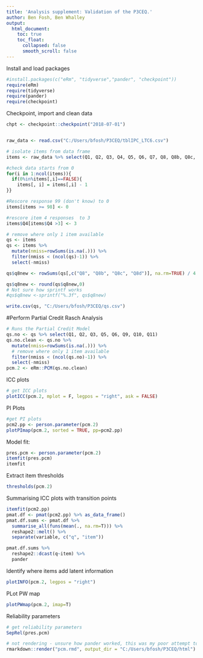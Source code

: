 ---
title: 'Analysis supplement: Validation of the P3CEQ.'
author: Ben Fosh, Ben Whalley
output: 
  html_document:
    toc: true
    toc_float:
      collapsed: false
      smooth_scroll: false
---
Install and load packages

```{r}
#install.packages(c("eRm", "tidyverse","pander", "checkpoint"))
require(eRm)
require(tidyverse)
require(pander)
require(checkpoint)
```

Checkpoint, import and clean data

```{r import}
chpt <- checkpoint::checkpoint("2018-07-01")


raw_data <- read.csv("C:/Users/bfosh/P3CEQ/tblIPC_LTC6.csv")

```


```{r clean}
# isolate items from data frame
items <- raw_data %>% select(Q1, Q2, Q3, Q4, Q5, Q6, Q7, Q8, Q8b, Q8c, Q8d,  Q9,  Q10, Q11)

#check data starts from 0
for(i in 1:ncol(items)){
  if(0%in%items[,i]==FALSE){
    items[, i] = items[,i] - 1
}}

#Rescore response 99 (don't know) to 0
items[items >= 98] <- 0

#rescore item 4 responses  to 3
items$Q4[items$Q4 >3] <- 3

# remove where only 1 item available
qs <- items
qs <- items %>% 
  mutate(nmiss=rowSums(is.na(.))) %>% 
  filter(nmiss < (ncol(qs)-1)) %>% 
  select(-nmiss) 

qs$q8new <- rowSums(qs[,c("Q8", "Q8b", "Q8c", "Q8d")], na.rm=TRUE) / 4

qs$q8new <- round(qs$q8new,0)
# Not sure how sprintf works
#qs$q8new <-sprintf("%.3f", qs$q8new)

write.csv(qs, "C:/Users/bfosh/P3CEQ/qs.csv")

```


#Perform Partial Credit Rasch Analysis


```{r pcm}

# Runs the Partial Credit Model
qs.no <- qs %>% select(Q1, Q2, Q3, Q5, Q6, Q9, Q10, Q11)
qs.no.clean <- qs.no %>% 
  mutate(nmiss=rowSums(is.na(.))) %>% 
  # remove where only 1 item available
  filter(nmiss < (ncol(qs.no)-1)) %>% 
  select(-nmiss) 
pcm.2 <- eRm::PCM(qs.no.clean)
```

ICC plots

```{r icc}
# get ICC plots
plotICC(pcm.2, mplot = F, legpos = "right", ask = FALSE)
```

PI Plots

```{r PI}
#get PI plots
pcm2.pp <- person.parameter(pcm.2)
plotPImap(pcm.2, sorted = TRUE, pp=pcm2.pp)
```



Model fit:
```{r fit}

pres.pcm <- person.parameter(pcm.2)
itemfit(pres.pcm)
itemfit
```


Extract item thresholds


```{r thresholds}
thresholds(pcm.2)
```


Summarising ICC plots with transition points

```{r ICC_summarise}
itemfit(pcm2.pp)
pmat.df <- pmat(pcm2.pp) %>% as_data_frame()
pmat.df.sums <- pmat.df %>% 
  summarise_all(funs(mean(., na.rm=T))) %>% 
  reshape2::melt() %>%
  separate(variable, c("q", "item"))

pmat.df.sums %>% 
  reshape2::dcast(q~item) %>% 
  pander
```




Identify where items add latent information

```{r latent_plot }
plotINFO(pcm.2, legpos = "right")
```


PLot PW map

```{r PWmap}
plotPWmap(pcm.2, imap=T)
```


Reliability parameters

```{r reliability}
# get reliability parameters
SepRel(pres.pcm)
```


```{r render}
# not rendering - unsure how pander worked, this was my poor attempt to render in html
rmarkdown::render("pcm.rmd", output_dir = "C:/Users/bfosh/P3CEQ/html")
```

